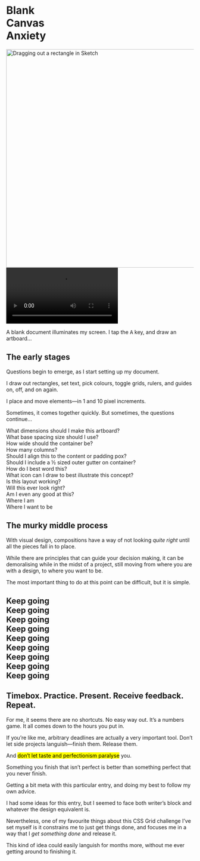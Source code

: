 


<Metatags
  title="Blank Canvas Anxiety | May 26 | CSS Grid a day"
  description="An example of using CSS grid every day, from May 1–31st, 2019."
  thumbnail="https://cssgrid31.brett.cool/opengraph/may-26.png"
  url="https://cssgrid31.brett.cool"
  pathname="/may-26"
/>

<div className={HeroStyles.canvas}>
  <div className={HeroStyles.lock} />
  <div className={HeroStyles.stroke_v} />
  <div className={HeroStyles.stroke_v2} />
  <div className={HeroStyles.stroke_h} />
  <h1 className={Selection.box}>
    Blank
    <br />
    Canvas
    <br />
    Anxiety
    <SelectionTags />
  </h1>
  <div className={HeroStyles.rectangles}>
    <img src={Hero} alt="Dragging out a rectangle in Sketch" width="585" />
  </div>
  <div className={HeroStyles.video}>
    <video className={HeroStyles.artboardVideo} src={Artboards} autoPlay={true} loop={true}/>
  </div>
  <div className={`${HeroStyles.subtitle} ${Selection.box}`}>
    <p>A blank document illuminates my screen. I tap the <kbd>A</kbd> key, and draw an artboard…</p>
    <SelectionTags />
  </div>
</div>

<div className={`${Section.container} ${Section.altbg}`}>
<div className={Section.questionsCopy}>
<h2>The early stages</h2>

Questions begin to emerge, as I start setting up my document.

I draw out rectangles, set text, pick colours, toggle grids, rulers, and guides on, off, and on again.

I place and move elements—in 1 and 10 pixel increments.

Sometimes, it comes together quickly. But sometimes, the questions continue…
</div>
<div className={Section.questions}>
  <div className={Sketch.collection}>
    <div className={Sketch.box}>What dimensions should I make this artboard?</div>
    <div className={Sketch.box}>What base spacing size should I use?</div>
    <div className={Sketch.box}>How wide should the container be?</div>
    <div className={Sketch.box}>How many columns?</div>
    <div className={Sketch.box}>Should I align this to the content or padding pox?</div>
    <div className={Sketch.box}>Should I include a ½ sized outer gutter on container?</div>
    <div className={Sketch.box}>How do I best word this?</div>
    <div className={Sketch.box}>What icon can I draw to best illustrate this concept?</div>
    <div className={Sketch.box}>Is this layout working?</div>
    <div className={Sketch.box}>Will this ever look right?</div>
    <div className={Sketch.boxHighlighted}>Am I even any good at this?</div>
  </div>
</div>
</div>

<div className={`${Section.container} ${Section.darkbg}`}>

<div className={Section.murkyMiddle}>
  <div className={Diagram.container}>
    <div className={Diagram.atom}>
      <div className={Diagram.atomLabel}>Where I am</div>
    </div>
    <div className={Diagram.atomEnd}>
      <div className={Diagram.atomLabel}>Where I want to be</div>
    </div>
  </div>
</div>

<div className={Section.murkyMiddleCopy}>
<h2>The murky middle process</h2>

With visual design, compositions have a way of not looking *quite right* until all the pieces fall in to place.

While there are principles that can guide your decision making, it can be demoralising while in the midst of a project, still moving from where you are with a design, to where you want to be.

The most important thing to do at this point can be difficult, but it is simple.
</div>
</div>

<div className={`${Section.container} ${Section.blackbg}`}>
<div className={Section.Go}>
<h2><span style={{fontWeight: '100'}}>Keep going</span><br/>
<span style={{fontWeight: '200'}}>Keep going</span><br/>
<span style={{fontWeight: '300'}}>Keep going</span><br/>
<span style={{fontWeight: '400'}}>Keep going</span><br/>
<span style={{fontWeight: '500'}}>Keep going</span><br/>
<span style={{fontWeight: '600'}}>Keep going</span><br/>
<span style={{fontWeight: '700'}}>Keep going</span><br/>
<span style={{fontWeight: '800'}}>Keep going</span><br/>
<span style={{fontWeight: '900'}}>Keep going</span></h2>
</div>
</div>

<div className={`${Section.container} ${Section.altbg}`}>

<div className={Section.summaryHeading}><h2>Timebox. Practice. Present. Receive feedback. Repeat.</h2></div>

<div className={Section.summaryBody}>

For me, it seems there are no shortcuts. No easy way out. It’s a numbers game. It all comes down to the hours you put in.

If you’re like me, arbitrary deadlines are actually a very important tool. Don’t let side projects languish—finish them. Release them.

And <mark>don’t let taste and perfectionism paralyse</mark> you.

Something you finish that isn’t perfect is better than something perfect that you never finish.
</div>
</div>

<Footer date={26} prev={true} next={true}>

Getting a bit meta with this particular entry, and doing my best to follow my own advice.

I had some ideas for this entry, but I seemed to face both writer’s block and whatever the design equivalent is.

Nevertheless, one of my favourite things about this CSS Grid challenge I’ve set myself is it constrains me to just get things done, and focuses me in a way that I *get something done* and release it.

This kind of idea could easily languish for months more, without me ever getting around to finishing it.
</Footer>
